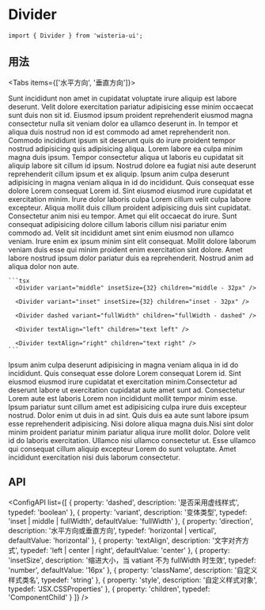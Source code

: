 
# Divider

```tsx
import { Divider } from 'wisteria-ui';
```

## 用法

<Tabs items={['水平方向', '垂直方向']}>
  <Tab>
    <div class="flex flex-col gap-4 text-justify">
      Sunt incididunt non amet in cupidatat voluptate irure aliquip est labore
      deserunt. Velit dolore exercitation pariatur adipisicing esse minim
      occaecat sunt duis non sit id. Eiusmod ipsum proident reprehenderit
      eiusmod magna consectetur nulla sit veniam dolor ea ullamco deserunt in.
      <Divider variant="middle" insetSize={32} children="middle - 32px" />
      In tempor et aliqua duis nostrud non id est commodo ad amet reprehenderit
      non. Commodo incididunt ipsum sit deserunt quis do irure proident tempor
      nostrud adipisicing quis adipisicing aliqua. Lorem labore ea culpa minim
      magna duis ipsum.
      <Divider variant="inset" insetSize={32} children="inset - 32px" />
      Tempor consectetur aliqua ut laboris eu cupidatat sit aliquip labore sit
      cillum id ipsum. Nostrud dolore ea fugiat nisi aute deserunt reprehenderit
      cillum ipsum et ex aliquip.
      <Divider dashed variant="fullWidth" children="fullWidth - dashed" />
      Ipsum anim culpa deserunt adipisicing in magna veniam aliqua in id do
      incididunt. Quis consequat esse dolore Lorem consequat Lorem id. Sint
      eiusmod eiusmod irure cupidatat et exercitation minim. Irure dolor laboris
      culpa Lorem cillum velit culpa labore excepteur. Aliqua mollit duis cillum
      proident adipisicing duis sint cupidatat.
      <Divider textAlign="left" children="text left" />
      Consectetur anim nisi eu tempor. Amet qui elit occaecat do irure. Sunt
      consequat adipisicing dolore cillum laboris cillum nisi pariatur enim
      commodo ad. Velit sit incididunt amet sint enim eiusmod non ullamco
      veniam.
      <Divider textAlign="right" children="text right" />
      Irure enim ex ipsum minim sint elit consequat. Mollit dolore laborum
      veniam duis esse qui minim proident enim exercitation sint dolore. Amet
      labore nostrud ipsum dolor pariatur duis ea reprehenderit. Nostrud anim ad
      aliqua dolor non aute.
    </div>

    ```tsx
      <Divider variant="middle" insetSize={32} children="middle - 32px" />

      <Divider variant="inset" insetSize={32} children="inset - 32px" />

      <Divider dashed variant="fullWidth" children="fullWidth - dashed" />

      <Divider textAlign="left" children="text left" />

      <Divider textAlign="right" children="text right" />
    ```

  </Tab>
  <Tab>
    <div class="flex flex-row justify-center gap-4 text-justify">
      Ipsum anim culpa deserunt adipisicing in magna veniam aliqua in id do
      incididunt. Quis consequat esse dolore Lorem consequat Lorem id. Sint
      eiusmod eiusmod irure cupidatat et exercitation minim.Consectetur ad
      deserunt labore ut exercitation cupidatat aute amet sunt ad. Consectetur
      Lorem aute est laboris Lorem non incididunt mollit tempor minim esse.
      Ipsum pariatur sunt cillum amet est adipisicing culpa irure duis excepteur
      nostrud.
      <Divider dashed direction="vertical" textAlign="left" children="vertical"  />
      Dolor enim ut duis in ad sint. Quis duis ea aute sunt labore ipsum esse
      reprehenderit adipisicing. Nisi dolore aliqua magna duis.Nisi sint dolor
      minim proident pariatur minim pariatur aliqua irure mollit dolor. Dolore
      velit id do laboris exercitation. Ullamco nisi ullamco consectetur ut.
      Esse ullamco qui consequat cillum aliquip excepteur Lorem do sunt
      voluptate. Amet incididunt exercitation nisi duis laborum consectetur.
    </div>
  </Tab>
</Tabs>

## API

<ConfigAPI
  list={[
    {
      property: 'dashed',
      description: '是否采用虚线样式',
      typedef: 'boolean'
    },
    {
      property: 'variant',
      description: '变体类型',
      typedef: 'inset | middle | fullWidth',
      defaultValue: 'fullWidth'
    },
    {
      property: 'direction',
      description: '水平方向或垂直方向',
      typedef: 'horizontal | vertical',
      defaultValue: 'horizontal'
    },
    {
      property: 'textAlign',
      description: '文字对齐方式',
      typedef: 'left | center | right',
      defaultValue: 'center'
    },
    {
      property: 'insetSize',
      description: '缩进大小，当 vatiant 不为 fullWidth 时生效',
      typedef: 'number',
      defaultValue: '16px'
    },
    {
      property: 'className',
      description: '自定义样式类名',
      typedef: 'string'
    },
    {
      property: 'style',
      description: '自定义样式对象',
      typedef: 'JSX.CSSProperties'
    },
    {
      property: 'children',
      typedef: 'ComponentChild'
    }
  ]}
/>
